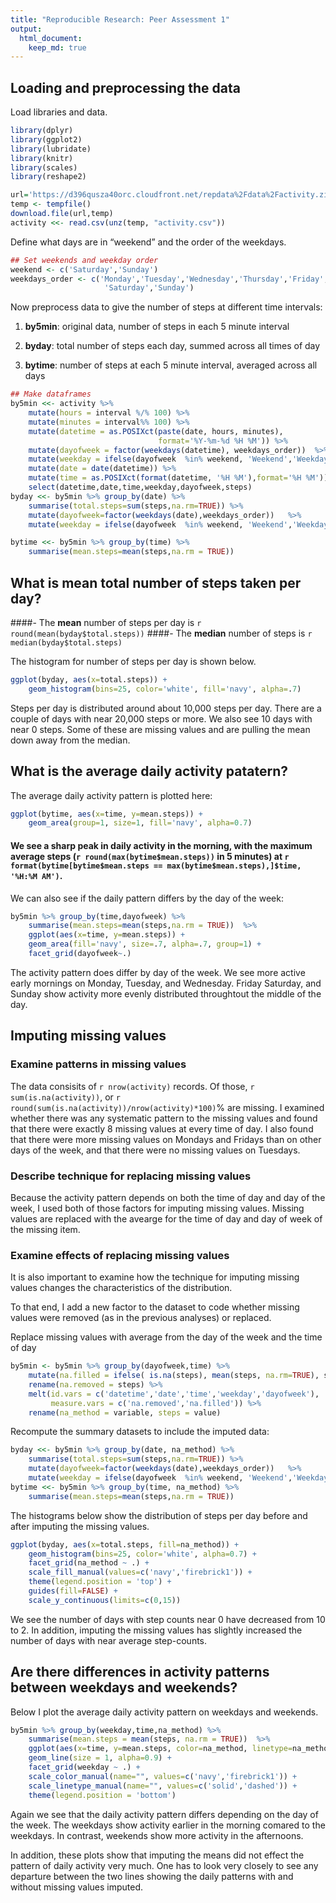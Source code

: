 ```yaml
---
title: "Reproducible Research: Peer Assessment 1"
output: 
  html_document:
    keep_md: true
---
```



## Loading and preprocessing the data

Load libraries and data.
```r
library(dplyr)
library(ggplot2)
library(lubridate)
library(knitr)
library(scales)
library(reshape2)

url='https://d396qusza40orc.cloudfront.net/repdata%2Fdata%2Factivity.zip'
temp <- tempfile()
download.file(url,temp)
activity <<- read.csv(unz(temp, "activity.csv"))
```

Define what days are in "weekend" and the order of the weekdays.

```r
## Set weekends and weekday order
weekend <- c('Saturday','Sunday')
weekdays_order <- c('Monday','Tuesday','Wednesday','Thursday','Friday',
                     'Saturday','Sunday')
```

Now preprocess data to give the number of steps at different time intervals:

1. **by5min**: original data, number of steps in each 5 minute interval

2. **byday**: total number of steps each day, summed across all times of day

3. **bytime**: number of steps at each 5 minute interval, averaged across all days

```r
## Make dataframes
by5min <<- activity %>% 
    mutate(hours = interval %/% 100) %>% 
    mutate(minutes = interval%% 100) %>% 
    mutate(datetime = as.POSIXct(paste(date, hours, minutes), 
                                 format='%Y-%m-%d %H %M')) %>% 
    mutate(dayofweek = factor(weekdays(datetime), weekdays_order))  %>%
    mutate(weekday = ifelse(dayofweek  %in% weekend, 'Weekend','Weekday')) %>% 
    mutate(date = date(datetime)) %>% 
    mutate(time = as.POSIXct(format(datetime, '%H %M'),format='%H %M')) %>% 
    select(datetime,date,time,weekday,dayofweek,steps)
byday <<- by5min %>% group_by(date) %>% 
    summarise(total.steps=sum(steps,na.rm=TRUE)) %>% 
    mutate(dayofweek=factor(weekdays(date),weekdays_order))   %>% 
    mutate(weekday = ifelse(dayofweek  %in% weekend, 'Weekend','Weekday')) 

bytime <<- by5min %>% group_by(time) %>% 
    summarise(mean.steps=mean(steps,na.rm = TRUE))
```


## What is mean total number of steps taken per day?

####- The **mean** number of steps per day is `r round(mean(byday$total.steps))` 
####- The **median** number of steps is `r median(byday$total.steps)`

The  histogram for number of steps per day is shown below. 

```r
ggplot(byday, aes(x=total.steps)) + 
    geom_histogram(bins=25, color='white', fill='navy', alpha=.7) 
```

Steps per day is distributed around about 10,000 steps per day. There are a couple of days with near 20,000 steps or more. We also see 10 days with near 0 steps. Some of these are missing values and are pulling the mean down away from the median.


## What is the average daily activity patatern?

The average daily activity pattern is plotted here:

```r
ggplot(bytime, aes(x=time, y=mean.steps)) + 
    geom_area(group=1, size=1, fill='navy', alpha=0.7) 
```

#### We see a sharp peak in daily activity in the morning, with the maximum average steps (`r round(max(bytime$mean.steps)) ` in 5 minutes) at `r format(bytime[bytime$mean.steps == max(bytime$mean.steps),]$time, '%H:%M AM')`.

We can also see if the daily pattern differs by the day of the week:

```r
by5min %>% group_by(time,dayofweek) %>% 
    summarise(mean.steps=mean(steps,na.rm = TRUE))  %>% 
    ggplot(aes(x=time, y=mean.steps)) + 
    geom_area(fill='navy', size=.7, alpha=.7, group=1) +
    facet_grid(dayofweek~.)
```

The activity pattern does differ by day of the week. We see more active early mornings on Monday, Tuesday, and Wednesday. Friday Saturday, and Sunday show activity more evenly distributed throughtout the middle of the day. 

## Imputing missing values


### Examine patterns in missing values 

The data consisits of `r nrow(activity) ` records. Of those,
`r sum(is.na(activity))`, or 
`r round(sum(is.na(activity))/nrow(activity)*100)`% are missing. I examined whether there was any systematic pattern to the missing values and found that there were exactly 8 missing values at every time of day. I also found that there were more missing values on Mondays and Fridays than on other days of the week, and that there were no missing values on Tuesdays.

### Describe technique for replacing missing values

Because the activity pattern depends on both the time of day and day of the week, I used both of those factors for imputing missing values. Missing values are replaced with the avearge for the time of day and day of week of the missing item.

### Examine effects of replacing missing values

It is also important to examine how the technique for imputing missing values changes the characteristics of the distribution. 

To that end, I add a new factor to the dataset to code whether missing values were removed (as in the previous analyses) or replaced.

Replace missing values with average from the day of the week and the time of day

```r
by5min <- by5min %>% group_by(dayofweek,time) %>% 
    mutate(na.filled = ifelse( is.na(steps), mean(steps, na.rm=TRUE), steps)) %>% 
    rename(na.removed = steps) %>% 
    melt(id.vars = c('datetime','date','time','weekday','dayofweek'), 
         measure.vars = c('na.removed','na.filled')) %>% 
    rename(na_method = variable, steps = value)
```

Recompute the summary datasets to include the imputed data:

```r
byday <<- by5min %>% group_by(date, na_method) %>% 
    summarise(total.steps=sum(steps,na.rm=TRUE)) %>% 
    mutate(dayofweek=factor(weekdays(date),weekdays_order))   %>% 
    mutate(weekday = ifelse(dayofweek  %in% weekend, 'Weekend','Weekday'))  
bytime <<- by5min %>% group_by(time, na_method) %>% 
    summarise(mean.steps=mean(steps,na.rm = TRUE))
```

The histograms below show the distribution of steps per day before and after imputing the missing values. 

```r
ggplot(byday, aes(x=total.steps, fill=na_method)) + 
    geom_histogram(bins=25, color='white', alpha=0.7) +
    facet_grid(na_method ~ .) +
    scale_fill_manual(values=c('navy','firebrick1')) +
    theme(legend.position = 'top') +
    guides(fill=FALSE) +
    scale_y_continuous(limits=c(0,15))
```


We see the number of days with step counts near 0 have decreased from 10 to 2. In addition, imputing the missing values has slightly increased the number of days with near average step-counts.

## Are there differences in activity patterns between weekdays and weekends?

Below I plot the average daily activity pattern on weekdays and weekends.

```r
by5min %>% group_by(weekday,time,na_method) %>% 
    summarise(mean.steps = mean(steps, na.rm = TRUE))  %>% 
    ggplot(aes(x=time, y=mean.steps, color=na_method, linetype=na_method)) + 
    geom_line(size = 1, alpha=0.9) +
    facet_grid(weekday ~ .) +
    scale_color_manual(name="", values=c('navy','firebrick1')) +
    scale_linetype_manual(name="", values=c('solid','dashed')) +
    theme(legend.position = 'bottom')
```


Again we see that the daily activity pattern differs depending on the day of the week. The weekdays show activity earlier in the morning comared to the weekdays. In contrast, weekends show more activity in the afternoons. 

In addition, these plots show that imputing the means did not effect the pattern of daily activity very much. One has to look very closely to see any departure between the two lines showing the daily patterns with and without missing values imputed. 
